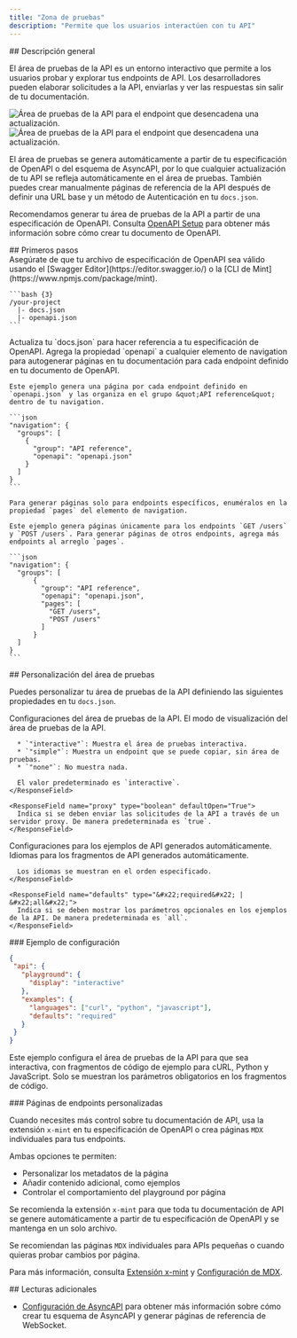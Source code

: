 ```yaml
---
title: "Zona de pruebas"
description: "Permite que los usuarios interactúen con tu API"
---
```


<div id="overview">
  ## Descripción general
</div>

El área de pruebas de la API es un entorno interactivo que permite a los usuarios probar y explorar tus endpoints de API. Los desarrolladores pueden elaborar solicitudes a la API, enviarlas y ver las respuestas sin salir de tu documentación.

<Frame>
  <img src="/images/playground/API-playground-light.png" alt="Área de pruebas de la API para el endpoint que desencadena una actualización." className="block dark:hidden" />

  <img src="/images/playground/API-playground-dark.png" alt="Área de pruebas de la API para el endpoint que desencadena una actualización." className="hidden dark:block" />
</Frame>

El área de pruebas se genera automáticamente a partir de tu especificación de OpenAPI o del esquema de AsyncAPI, por lo que cualquier actualización de tu API se refleja automáticamente en el área de pruebas. También puedes crear manualmente páginas de referencia de la API después de definir una URL base y un método de Autenticación en tu `docs.json`.

Recomendamos generar tu área de pruebas de la API a partir de una especificación de OpenAPI. Consulta [OpenAPI Setup](/es/api-playground/openapi-setup) para obtener más información sobre cómo crear tu documento de OpenAPI.

<div id="getting-started">
  ## Primeros pasos
</div>

<Steps>
  <Step title="Agrega tu archivo de especificación de OpenAPI.">
    <Info>
      Asegúrate de que tu archivo de especificación de OpenAPI sea válido usando el [Swagger Editor](https://editor.swagger.io/) o la [CLI de Mint](https://www.npmjs.com/package/mint).
    </Info>

    ```bash {3}
    /your-project
      |- docs.json
      |- openapi.json
    ```
  </Step>

  <Step title="Configura `docs.json`.">
    Actualiza tu `docs.json` para hacer referencia a tu especificación de OpenAPI. Agrega la propiedad `openapi` a cualquier elemento de navigation para autogenerar páginas en tu documentación para cada endpoint definido en tu documento de OpenAPI.

    Este ejemplo genera una página por cada endpoint definido en `openapi.json` y las organiza en el grupo &quot;API reference&quot; dentro de tu navigation.

    ```json
    "navigation": {
      "groups": [
        {
          "group": "API reference",
          "openapi": "openapi.json"
        }
      ]
    }
    ```

    Para generar páginas solo para endpoints específicos, enuméralos en la propiedad `pages` del elemento de navigation.

    Este ejemplo genera páginas únicamente para los endpoints `GET /users` y `POST /users`. Para generar páginas de otros endpoints, agrega más endpoints al arreglo `pages`.

    ```json
    "navigation": {
      "groups": [
          {
            "group": "API reference",
            "openapi": "openapi.json",
            "pages": [
              "GET /users",
              "POST /users"
            ]
          }
      ]
    }
    ```
  </Step>
</Steps>

<div id="customizing-your-playground">
  ## Personalización del área de pruebas
</div>

Puedes personalizar tu área de pruebas de la API definiendo las siguientes propiedades en tu `docs.json`.

<ResponseField name="playground" type="object">
  Configuraciones del área de pruebas de la API.

  <Expandable title="playground" defaultOpen="True">
    <ResponseField name="display" type="&#x22;interactive&#x22; | &#x22;simple&#x22; | &#x22;none&#x22;">
      El modo de visualización del área de pruebas de la API.

      * `"interactive"`: Muestra el área de pruebas interactiva.
      * `"simple"`: Muestra un endpoint que se puede copiar, sin área de pruebas.
      * `"none"`: No muestra nada.

      El valor predeterminado es `interactive`.
    </ResponseField>

    <ResponseField name="proxy" type="boolean" defaultOpen="True">
      Indica si se deben enviar las solicitudes de la API a través de un servidor proxy. De manera predeterminada es `true`.
    </ResponseField>
  </Expandable>
</ResponseField>

<ResponseField name="examples" type="object">
  Configuraciones para los ejemplos de API generados automáticamente.

  <Expandable title="examples" defaultOpen="True">
    <ResponseField name="languages" type="array of string">
      Idiomas para los fragmentos de API generados automáticamente.

      Los idiomas se muestran en el orden especificado.
    </ResponseField>

    <ResponseField name="defaults" type="&#x22;required&#x22; | &#x22;all&#x22;">
      Indica si se deben mostrar los parámetros opcionales en los ejemplos de la API. De manera predeterminada es `all`.
    </ResponseField>
  </Expandable>
</ResponseField>

<div id="example-configuration">
  ### Ejemplo de configuración
</div>

```json
{
 "api": {
   "playground": {
     "display": "interactive"
   },
   "examples": {
     "languages": ["curl", "python", "javascript"],
     "defaults": "required"
   }
 }
}
```

Este ejemplo configura el área de pruebas de la API para que sea interactiva, con fragmentos de código de ejemplo para cURL, Python y JavaScript. Solo se muestran los parámetros obligatorios en los fragmentos de código.

<div id="custom-endpoint-pages">
  ### Páginas de endpoints personalizadas
</div>

Cuando necesites más control sobre tu documentación de API, usa la extensión `x-mint` en tu especificación de OpenAPI o crea páginas `MDX` individuales para tus endpoints.

Ambas opciones te permiten:

* Personalizar los metadatos de la página
* Añadir contenido adicional, como ejemplos
* Controlar el comportamiento del playground por página

Se recomienda la extensión `x-mint` para que toda tu documentación de API se genere automáticamente a partir de tu especificación de OpenAPI y se mantenga en un solo archivo.

Se recomiendan las páginas `MDX` individuales para APIs pequeñas o cuando quieras probar cambios por página.

Para más información, consulta [Extensión x-mint](/es/api-playground/openapi-setup#x-mint-extension) y [Configuración de MDX](/es/api-playground/mdx/configuration).

<div id="further-reading">
  ## Lecturas adicionales
</div>

* [Configuración de AsyncAPI](/es/api-playground/asyncapi/setup) para obtener más información sobre cómo crear tu esquema de AsyncAPI y generar páginas de referencia de WebSocket.